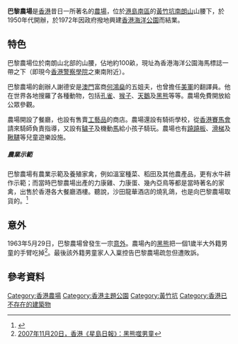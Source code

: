 '''巴黎農場'''是[[香港|香港]]昔日一所著名的[[農場|農場]]，位於[[香港島|港島]][[南區_(香港)|南區]]的[[黃竹坑|黃竹坑]][[南朗山|南朗山]]山腰下，於1950年代開辦，於1972年因政府撥地興建[[香港海洋公園|香港海洋公園]]而結業。

==特色==
巴黎農場位於南朗山北部的山腰，佔地約100畝，現址為香港海洋公園海馬標誌一帶之下（即現今[[香港警察學院|香港警察學院]]之東南附近）。

巴黎農場的創辦人謝德安是[[澳門|澳門]]富商[[何鴻燊|何鴻燊]]的五姐夫，也曾擔任[[美軍|美軍]]的翻譯員。他在世界各地搜羅了各種動物，包括[[孔雀|孔雀]]、[[猴子|猴子]]、[[天鵝|天鵝]]及[[黑熊|黑熊]]等等。農場免費開放給公眾參觀。

農場開設了餐廳，也設有售賣[[工藝品|工藝品]]的商店。農場還設有騎術學校，從[[香港賽馬會|香港賽馬會]]請來騎師負責指導，又設有[[驢子|驢子]]及機動[[馬|馬]]給小孩子騎玩。農場也有[[蹺蹺板|蹺蹺板]]、[[滑梯|滑梯]]及[[鞦韆|鞦韆]]等兒童遊樂設施。

===== 農業示範 =====
巴黎農場有農業示範及養殖家禽，例如溫室種菜、稻田及其他農產品，更有水牛耕作示範；而當時巴黎農場出產的力康雞、力康蛋、幾內亞鳥等都是當時著名的家禽，出售於香港各大餐廳酒樓。聽說，沙田龍華酒店的燒乳鴿，也是向巴黎農場取貨的。<ref>{{Cite web |url=http://www.wetoasthk.com/%e3%80%90%e6%b8%af%e8%ad%98%e2%80%a7%e9%bb%8eocean-park%e3%80%91%e6%b5%b7%e6%b4%8b%e5%85%ac%e5%9c%92%e7%9a%84%e5%89%8d%e8%ba%ab%e5%8e%9f%e4%be%86%e9%83%bd%e6%98%af%e4%b8%bb%e9%a1%8c%e6%a8%82%e5%9c%92/ |title=【海洋公園】黃竹坑最早的主題樂園 — 巴黎農場 |access-date=2020-06-10 |archive-date=2021-02-06 |archive-url=https://web.archive.org/web/20210206114636/https://www.wetoasthk.com/%E3%80%90%E6%B8%AF%E8%AD%98%E2%80%A7%E9%BB%8Eocean-park%E3%80%91%E6%B5%B7%E6%B4%8B%E5%85%AC%E5%9C%92%E7%9A%84%E5%89%8D%E8%BA%AB%E5%8E%9F%E4%BE%86%E9%83%BD%E6%98%AF%E4%B8%BB%E9%A1%8C%E6%A8%82%E5%9C%92/ |dead-url=no }}</ref>

==意外==
1963年5月29日，巴黎農場曾發生一宗[[意外|意外]]。農場內的[[黑熊|黑熊]]把一個1歲半大外籍男童的手臂吃掉<ref>[http://hk.news.yahoo.com/071119/60/2jspe.html 2007年11月20日，香港《星島日報》：黑熊噬男童]</ref>。最後該外籍男童家人入稟控告巴黎農場疏忽但遭敗訴。

== 參考資料 ==
<div class="references-small">
<references />
</div>

{{香港主題公園}}

[[Category:香港農場|Category:香港農場]]
[[Category:香港主題公園|Category:香港主題公園]]
[[Category:黃竹坑|Category:黃竹坑]]
[[Category:香港已不存在的建築物|Category:香港已不存在的建築物]]